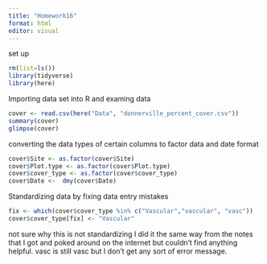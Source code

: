 ```yaml
---
title: "Homework16"
format: html
editor: visual
---
```


set up

```r
rm(list=ls())
library(tidyverse)
library(here)
```

Importing data set into R and examing data

```r
cover <- read.csv(here("Data", "donnerville_percent_cover.csv"))
summary(cover)
glimpse(cover)
```

converting the data types of certain columns to factor data and date format

```r
cover$Site <- as.factor(cover$Site)
cover$Plot.type <- as.factor(cover$Plot.type)
cover$cover_type <- as.factor(cover$cover_type)
cover$Date <-  dmy(cover$Date)
```

Standardizing data by fixing data entry mistakes

```r
fix <- which(cover$cover_type %in% c("Vascular","vascular", "vasc"))
cover$cover_type[fix] <- "Vascular"
```

not sure why this is not standardizing I did it the same way from the notes that I got and poked around on the internet but couldn't find anything helpful. vasc is still vasc but I don't get any sort of error message. 







































